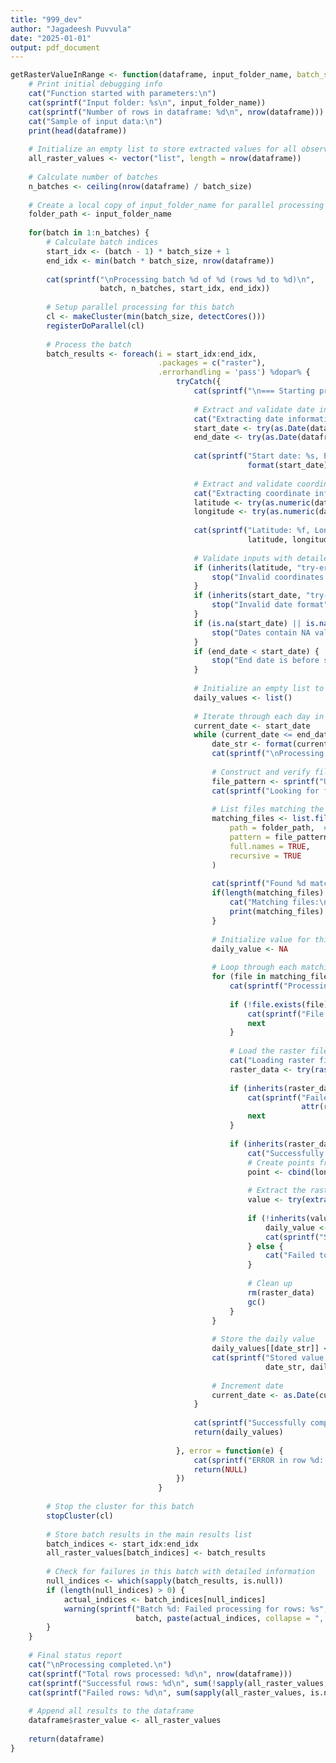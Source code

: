 ```yaml
---
title: "999_dev"
author: "Jagadeesh Puvvula"
date: "2025-01-01"
output: pdf_document
---
```


```r
getRasterValueInRange <- function(dataframe, input_folder_name, batch_size = 8) {
    # Print initial debugging info
    cat("Function started with parameters:\n")
    cat(sprintf("Input folder: %s\n", input_folder_name))
    cat(sprintf("Number of rows in dataframe: %d\n", nrow(dataframe)))
    cat("Sample of input data:\n")
    print(head(dataframe))
    
    # Initialize an empty list to store extracted values for all observations
    all_raster_values <- vector("list", length = nrow(dataframe))
    
    # Calculate number of batches
    n_batches <- ceiling(nrow(dataframe) / batch_size)
    
    # Create a local copy of input_folder_name for parallel processing
    folder_path <- input_folder_name
    
    for(batch in 1:n_batches) {
        # Calculate batch indices
        start_idx <- (batch - 1) * batch_size + 1
        end_idx <- min(batch * batch_size, nrow(dataframe))
        
        cat(sprintf("\nProcessing batch %d of %d (rows %d to %d)\n", 
                    batch, n_batches, start_idx, end_idx))
        
        # Setup parallel processing for this batch
        cl <- makeCluster(min(batch_size, detectCores()))
        registerDoParallel(cl)
        
        # Process the batch
        batch_results <- foreach(i = start_idx:end_idx, 
                                 .packages = c("raster"),
                                 .errorhandling = 'pass') %dopar% {
                                     tryCatch({
                                         cat(sprintf("\n=== Starting processing for row %d ===\n", i))
                                         
                                         # Extract and validate date information
                                         cat("Extracting date information...\n")
                                         start_date <- try(as.Date(dataframe[i, "start_date"]), silent = TRUE)
                                         end_date <- try(as.Date(dataframe[i, "end_date"]), silent = TRUE)
                                         
                                         cat(sprintf("Start date: %s, End date: %s\n", 
                                                     format(start_date), format(end_date)))
                                         
                                         # Extract and validate coordinate information
                                         cat("Extracting coordinate information...\n")
                                         latitude <- try(as.numeric(dataframe[i, "lat"]), silent = TRUE)
                                         longitude <- try(as.numeric(dataframe[i, "long"]), silent = TRUE)
                                         
                                         cat(sprintf("Latitude: %f, Longitude: %f\n", 
                                                     latitude, longitude))
                                         
                                         # Validate inputs with detailed error messages
                                         if (inherits(latitude, "try-error") || inherits(longitude, "try-error")) {
                                             stop("Invalid coordinates format")
                                         }
                                         if (inherits(start_date, "try-error") || inherits(end_date, "try-error")) {
                                             stop("Invalid date format")
                                         }
                                         if (is.na(start_date) || is.na(end_date)) {
                                             stop("Dates contain NA values")
                                         }
                                         if (end_date < start_date) {
                                             stop("End date is before start date")
                                         }
                                         
                                         # Initialize an empty list to store daily values
                                         daily_values <- list()
                                         
                                         # Iterate through each day in the date range
                                         current_date <- start_date
                                         while (current_date <= end_date) {
                                             date_str <- format(current_date, "%Y%m%d")
                                             cat(sprintf("\nProcessing date: %s\n", date_str))
                                             
                                             # Construct and verify file pattern
                                             file_pattern <- sprintf("USHAP_PM2.5_D1K_%s_V1\\.tif$", date_str)
                                             cat(sprintf("Looking for files matching pattern: %s\n", file_pattern))
                                             
                                             # List files matching the current date
                                             matching_files <- list.files(
                                                 path = folder_path,  # Use the local copy of the path
                                                 pattern = file_pattern, 
                                                 full.names = TRUE, 
                                                 recursive = TRUE
                                             )
                                             
                                             cat(sprintf("Found %d matching files\n", length(matching_files)))
                                             if(length(matching_files) > 0) {
                                                 cat("Matching files:\n")
                                                 print(matching_files)
                                             }
                                             
                                             # Initialize value for this day
                                             daily_value <- NA
                                             
                                             # Loop through each matching file
                                             for (file in matching_files) {
                                                 cat(sprintf("Processing file: %s\n", file))
                                                 
                                                 if (!file.exists(file)) {
                                                     cat(sprintf("File does not exist: %s\n", file))
                                                     next
                                                 }
                                                 
                                                 # Load the raster file
                                                 cat("Loading raster file...\n")
                                                 raster_data <- try(raster(file), silent = TRUE)
                                                 
                                                 if (inherits(raster_data, "try-error")) {
                                                     cat(sprintf("Failed to load raster: %s\n", 
                                                                 attr(raster_data, "condition")$message))
                                                     next
                                                 }
                                                 
                                                 if (inherits(raster_data, "RasterLayer")) {
                                                     cat("Successfully loaded raster. Extracting value...\n")
                                                     # Create points from coordinates
                                                     point <- cbind(longitude, latitude)
                                                     
                                                     # Extract the raster value
                                                     value <- try(extract(raster_data, point), silent = TRUE)
                                                     
                                                     if (!inherits(value, "try-error") && !is.na(value) && !is.nan(value)) {
                                                         daily_value <- value
                                                         cat(sprintf("Successfully extracted value: %f\n", value))
                                                     } else {
                                                         cat("Failed to extract value or value is NA/NaN\n")
                                                     }
                                                     
                                                     # Clean up
                                                     rm(raster_data)
                                                     gc()
                                                 }
                                             }
                                             
                                             # Store the daily value
                                             daily_values[[date_str]] <- sprintf("%.2f", daily_value)
                                             cat(sprintf("Stored value for date %s: %s\n", 
                                                         date_str, daily_values[[date_str]]))
                                             
                                             # Increment date
                                             current_date <- as.Date(current_date + 1)
                                         }
                                         
                                         cat(sprintf("Successfully completed processing for row %d\n", i))
                                         return(daily_values)
                                         
                                     }, error = function(e) {
                                         cat(sprintf("ERROR in row %d: %s\n", i, e$message))
                                         return(NULL)
                                     })
                                 }
        
        # Stop the cluster for this batch
        stopCluster(cl)
        
        # Store batch results in the main results list
        batch_indices <- start_idx:end_idx
        all_raster_values[batch_indices] <- batch_results
        
        # Check for failures in this batch with detailed information
        null_indices <- which(sapply(batch_results, is.null))
        if (length(null_indices) > 0) {
            actual_indices <- batch_indices[null_indices]
            warning(sprintf("Batch %d: Failed processing for rows: %s", 
                            batch, paste(actual_indices, collapse = ", ")))
        }
    }
    
    # Final status report
    cat("\nProcessing completed.\n")
    cat(sprintf("Total rows processed: %d\n", nrow(dataframe)))
    cat(sprintf("Successful rows: %d\n", sum(!sapply(all_raster_values, is.null))))
    cat(sprintf("Failed rows: %d\n", sum(sapply(all_raster_values, is.null))))
    
    # Append all results to the dataframe
    dataframe$raster_value <- all_raster_values
    
    return(dataframe)
}

```